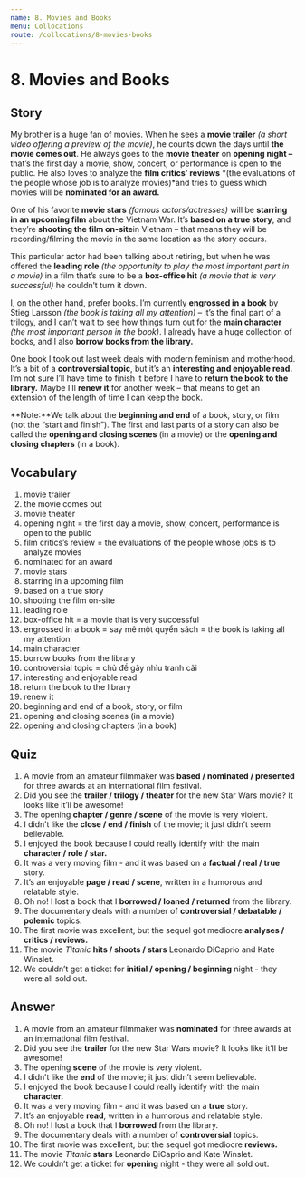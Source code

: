 ```yaml
---
name: 8. Movies and Books
menu: Collocations
route: /collocations/8-movies-books
---
```


# 8. Movies and Books

## Story
My brother is a huge fan of movies. When he sees a **movie trailer** *(a short video offering a preview of the movie)*, he counts down the days until **the movie comes out**. He always goes to the **movie theater** on **opening night –** that’s the first day a movie, show, concert, or performance is open to the public. He also loves to analyze the **film critics’ reviews** *(the evaluations of the people whose job is to analyze movies)*and tries to guess which movies will be **nominated for an award.**

One of his favorite **movie stars** *(famous actors/actresses)* will be **starring in an upcoming film** about the Vietnam War. It’s **based on a true story**, and they’re **shooting the film on-site**in Vietnam – that means they will be recording/filming the movie in the same location as the story occurs. 

This particular actor had been talking about retiring, but when he was offered the **leading role** *(the opportunity to play the most important part in a movie)* in a film that’s sure to be a **box-office hit** *(a movie that is very successful)* he couldn’t turn it down. 

I, on the other hand, prefer books. I’m currently **engrossed in a book** by Stieg Larsson *(the book is taking all my attention)* – it’s the final part of a trilogy, and I can’t wait to see how things turn out for the **main character** *(the most important person in the book)*. I already have a huge collection of books, and I also **borrow books from the library.**

One book I took out last week deals with modern feminism and motherhood. It’s a bit of a **controversial topic**, but it’s an **interesting and enjoyable read.** I’m not sure I’ll have time to finish it before I have to **return the book to the library.** Maybe I’ll **renew it** for another week – that means to get an extension of the length of time I can keep the book. 

**Note:**We talk about the **beginning and end** of a book, story, or film (not the “start and finish”). The first and last parts of a story can also be called the **opening and closing scenes** (in a movie) or the **opening and closing chapters** (in a book). 

## Vocabulary
1. movie trailer
2. the movie comes out 
3. movie theater 
4. opening night = the first day a movie, show, concert, performance is open to the public
5. film critics’s review = the evaluations of the people whose jobs is to analyze movies
6. nominated for an award
7. movie stars
8. starring in a upcoming film
9. based on a true story
10. shooting the film on-site
11. leading role
12. box-office hit = a movie that is very successful
13. engrossed in a book = say mê một quyển sách = the book is taking all my attention
14. main character 
15. borrow books from the library
16. controversial topic = chủ đề gây nhìu tranh cãi
17. interesting and enjoyable read
18. return the book to the library
19. renew it
20. beginning and end of a book, story, or film
21. opening and closing scenes (in a movie)
22. opening and closing chapters (in a book)

## Quiz
1. A movie from an amateur filmmaker was **based / nominated / presented** for three awards at an international film festival. 
2. Did you see the **trailer / trilogy / theater** for the new Star Wars movie? It looks like it’ll be awesome! 
3. The opening **chapter / genre / scene** of the movie is very violent. 
4. I didn’t like the **close / end / finish** of the movie; it just didn’t seem believable. 
5. I enjoyed the book because I could really identify with the main **character / role / star.**
6. It was a very moving film - and it was based on a **factual / real / true** story. 
7. It’s an enjoyable **page / read / scene**, written in a humorous and relatable style. 
8. Oh no! I lost a book that I **borrowed / loaned / returned** from the library. 
9. The documentary deals with a number of **controversial / debatable / polemic** topics. 
10. The first movie was excellent, but the sequel got mediocre **analyses / critics / reviews.**
11. The movie *Titanic* **hits / shoots / stars** Leonardo DiCaprio and Kate Winslet. 
12. We couldn’t get a ticket for **initial / opening / beginning** night - they were all sold out. 

## Answer
1. A movie from an amateur filmmaker was **nominated** for three awards at an international film festival. 
2. Did you see the **trailer** for the new Star Wars movie? It looks like it’ll be awesome! 
3. The opening **scene** of the movie is very violent. 
4. I didn’t like the **end** of the movie; it just didn’t seem believable. 
5. I enjoyed the book because I could really identify with the main **character.**
6. It was a very moving film - and it was based on a **true** story. 
7. It’s an enjoyable **read**, written in a humorous and relatable style. 
8. Oh no! I lost a book that I **borrowed** from the library. 
9. The documentary deals with a number of **controversial** topics. 
10. The first movie was excellent, but the sequel got mediocre **reviews.**
11. The movie *Titanic* **stars** Leonardo DiCaprio and Kate Winslet. 
12. We couldn’t get a ticket for **opening** night - they were all sold out. 
